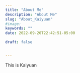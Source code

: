 ```yaml
---
title: "About Me"
description: "About Me" 
slug: "About_Kaiyuan" 
#image: 
keywords: ""
date: 2022-09-20T22:42:51-05:00

draft: false


---
```


This is Kaiyuan